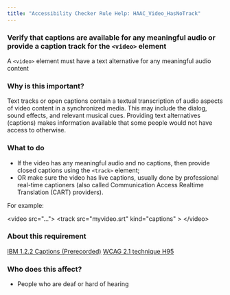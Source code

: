 ```yaml
---
title: "Accessibility Checker Rule Help: HAAC_Video_HasNoTrack"
---
```


<div className="toolHelp">
<Row>
<Column colLg={16} colMd={8} colSm={4} className="toolHead">

### Verify that captions are available for any meaningful audio or provide a caption track for the `<video>` element

<div id="locLevel"></div>

A `<video>` element must have a text alternative for any meaningful audio content

</Column>
</Row>
<Row>
<Column colLg={11} colMd={5} colSm={4} className="toolMain">

### Why is this important?

Text tracks or open captions contain a textual transcription of audio aspects of video content in a synchronized media. This may include the dialog, sound effects, and relevant musical cues. Providing text alternatives (captions) makes information available that some people would not have access to otherwise.

<div id="locSnippet"></div>

### What to do

* If the video has any meaningful audio and no captions, then provide closed captions using the `<track>` element;
* OR make sure the video has live captions, usually done by professional real-time captioners (also called Communication Access Realtime Translation (CART) providers).

For example:

<CodeSnippet type="multi" light={true}>&lt;video src="..."&gt;
      &lt;track src="myvideo.srt" kind="captions" &gt;
&lt;/video&gt;</CodeSnippet>

</Column>
<Column colLg={5} colMd={3} colSm={4} className="toolLeft">

### About this requirement

[IBM 1.2.2 Captions (Prerecorded)](https://www.ibm.com/able/requirements/requirements/#1_2_2)
[WCAG 2.1 technique H95](https://www.w3.org/WAI/WCAG21/Techniques/html/H95)

### Who does this affect?

* People who are deaf or hard of hearing

</Column>
</Row>
</div>

